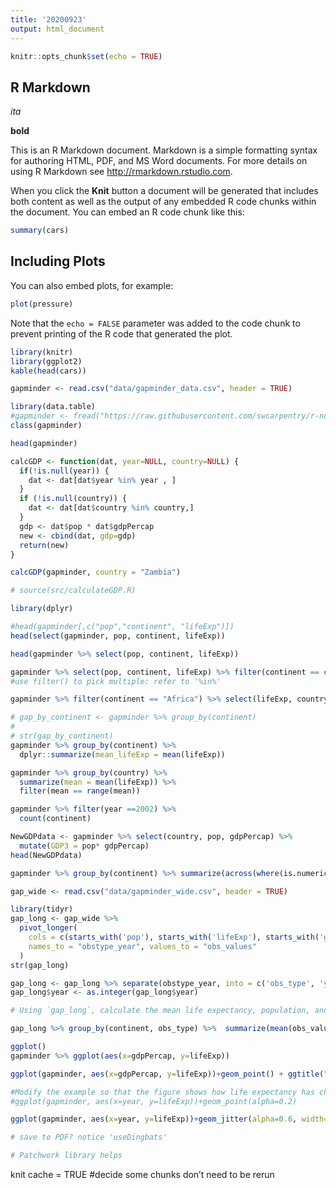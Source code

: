 ```yaml
---
title: '20200923'
output: html_document
---
```


```r
knitr::opts_chunk$set(echo = TRUE)
```

## R Markdown

*ita*

**bold**

This is an R Markdown document. Markdown is a simple formatting syntax for authoring HTML, PDF, and MS Word documents. For more details on using R Markdown see <http://rmarkdown.rstudio.com>.

When you click the **Knit** button a document will be generated that includes both content as well as the output of any embedded R code chunks within the document. You can embed an R code chunk like this:

```r
summary(cars)
```

## Including Plots 

You can also embed plots, for example:



```r
plot(pressure)
```

Note that the `echo = FALSE` parameter was added to the code chunk to prevent printing of the R code that generated the plot.

```r
library(knitr)
library(ggplot2)
kable(head(cars))
```

```r
gapminder <- read.csv("data/gapminder_data.csv", header = TRUE)
```

```r
library(data.table)
#gapminder <- fread("https://raw.githubusercontent.com/swcarpentry/r-novice-gapminder/gh-pages/_episodes_rmd/data/gapminder_data.csv", header = TRUE) #fread and data.table do not match with the below calcGDP function
class(gapminder)
```
```r
head(gapminder)
```

```r
calcGDP <- function(dat, year=NULL, country=NULL) {
  if(!is.null(year)) {
    dat <- dat[dat$year %in% year , ]
  }
  if (!is.null(country)) {
    dat <- dat[dat$country %in% country,]
  }
  gdp <- dat$pop * dat$gdpPercap
  new <- cbind(dat, gdp=gdp)
  return(new)
}

```

```r
calcGDP(gapminder, country = "Zambia")
```
```r
# source(src/calculateGDP.R)
```

```r
library(dplyr)
```
```r
#head(gapminder[,c("pop","continent", "lifeExp")])
head(select(gapminder, pop, continent, lifeExp))
```
```r
head(gapminder %>% select(pop, continent, lifeExp))

```

```r
gapminder %>% select(pop, continent, lifeExp) %>% filter(continent == c("Africa","Asia"), lifeExp >= 60)
#use filter() to pick multiple: refer to '%in%'
```

```r
gapminder %>% filter(continent == "Africa") %>% select(lifeExp, country, year) 
```
```r
# gap_by_continent <- gapminder %>% group_by(continent) 
# 
# str(gap_by_continent)
gapminder %>% group_by(continent) %>%
  dplyr::summarize(mean_lifeExp = mean(lifeExp))
```

```r
gapminder %>% group_by(country) %>% 
  summarize(mean = mean(lifeExp)) %>% 
  filter(mean == range(mean))

```

```r
gapminder %>% filter(year ==2002) %>%
  count(continent)
```

```r
NewGDPdata <- gapminder %>% select(country, pop, gdpPercap) %>% 
  mutate(GDP3 = pop* gdpPercap)
head(NewGDPdata)
```


```r
gapminder %>% group_by(continent) %>% summarize(across(where(is.numeric),mean))
```


```r
gap_wide <- read.csv("data/gapminder_wide.csv", header = TRUE)
```

```r
library(tidyr)
gap_long <- gap_wide %>%
  pivot_longer(
    cols = c(starts_with('pop'), starts_with('lifeExp'), starts_with('gdpPercap')),
    names_to = "obstype_year", values_to = "obs_values"
  )
str(gap_long)

```
```r
gap_long <- gap_long %>% separate(obstype_year, into = c('obs_type', 'year'), sep = "_")
gap_long$year <- as.integer(gap_long$year)
```

```r
# Using `gap_long`, calculate the mean life expectancy, population, and gdpPercap for each continent. Hint: use the `group_by()` and `summarize()` functions

gap_long %>% group_by(continent, obs_type) %>%  summarize(mean(obs_values))
```

```r
ggplot()
gapminder %>% ggplot(aes(x=gdpPercap, y=lifeExp))
```
```r
ggplot(gapminder, aes(x=gdpPercap, y=lifeExp))+geom_point() + ggtitle("GDP - Life Exp")
```
```r
#Modify the example so that the figure shows how life expectancy has changed over time
#ggplot(gapminder, aes(x=year, y=lifeExp))+geom_point(alpha=0.2) 

ggplot(gapminder, aes(x=year, y=lifeExp))+geom_jitter(alpha=0.6, width=1, aes(color=continent)) 
```

```r
# save to PDF? notice 'useDingbats'

# Patchwork library helps
```


knit 
cache = TRUE #decide some chunks don't need to be rerun

